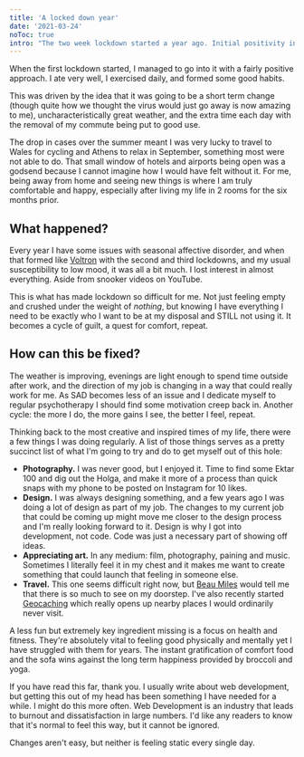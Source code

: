 ```yaml
---
title: 'A locked down year'
date: '2021-03-24'
noToc: true
intro: "The two week lockdown started a year ago. Initial positivity in my actions didn't last and continue to be absent."
---
```


When the first lockdown started, I managed to go into it with a fairly positive approach. I ate very well, I exercised daily, and formed some good habits.

This was driven by the idea that it was going to be a short term change (though quite how we thought the virus would just go away is now amazing to me), uncharacteristically great weather, and the extra time each day with the removal of my commute being put to good use.

The drop in cases over the summer meant I was very lucky to travel to Wales for cycling and Athens to relax in September, something most were not able to do. That small window of hotels and airports being open was a godsend because I cannot imagine how I would have felt without it. For me, being away from home and seeing new things is where I am truly comfortable and happy, especially after living my life in 2 rooms for the six months prior.

## What happened?

Every year I have some issues with seasonal affective disorder, and when that formed like [Voltron](https://www.youtube.com/watch?v=tZZv5Z2Iz_s) with the second and third lockdowns, and my usual susceptibility to low mood, it was all a bit much. I lost interest in almost everything. Aside from snooker videos on YouTube.

This is what has made lockdown so difficult for me. Not just feeling empty and crushed under the weight of _nothing_, but knowing I have everything I need to be exactly who I want to be at my disposal and STILL not using it. It becomes a cycle of guilt, a quest for comfort, repeat.

## How can this be fixed?

The weather is improving, evenings are light enough to spend time outside after work, and the direction of my job is changing in a way that could really work for me. As SAD becomes less of an issue and I dedicate myself to regular psychotherapy I should find some motivation creep back in. Another cycle: the more I do, the more gains I see, the better I feel, repeat.

Thinking back to the most creative and inspired times of my life, there were a few things I was doing regularly. A list of those things serves as a pretty succinct list of what I'm going to try and do to get myself out of this hole:

- **Photography.** I was never good, but I enjoyed it. Time to find some Ektar 100 and dig out the Holga, and make it more of a process than quick snaps with my phone to be posted on Instagram for 10 likes.
- **Design.** I was always designing something, and a few years ago I was doing a lot of design as part of my job. The changes to my current job that could be coming up might move me closer to the design process and I'm really looking forward to it. Design is why I got into development, not code. Code was just a necessary part of showing off ideas.
- **Appreciating art.** In any medium: film, photography, paining and music. Sometimes I literally feel it in my chest and it makes me want to create something that could launch that feeling in someone else.
- **Travel.** This one seems difficult right now, but [Beau Miles](https://www.youtube.com/watch?v=R-Zyud8xh2c) would tell me that there is so much to see on my doorstep. I've also recently started [Geocaching](https://www.geocaching.com/play) which really opens up nearby places I would ordinarily never visit.

A less fun but extremely key ingredient missing is a focus on health and fitness. They're absolutely vital to feeling good physically and mentally yet I have struggled with them for years. The instant gratification of comfort food and the sofa wins against the long term happiness provided by broccoli and yoga.

If you have read this far, thank you. I usually write about web development, but getting this out of my head has been something I have needed for a while. I might do this more often. Web Development is an industry that leads to burnout and dissatisfaction in large numbers. I'd like any readers to know that it's normal to feel this way, but it cannot be ignored.

Changes aren't easy, but neither is feeling static every single day.
